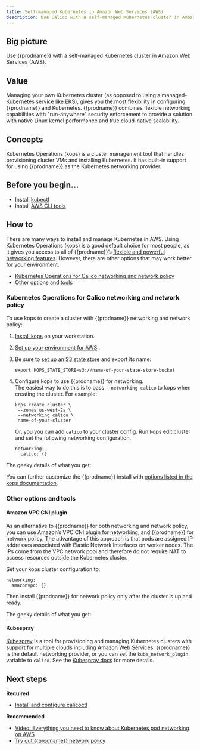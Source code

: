 ```yaml
---
title: Self-managed Kubernetes in Amazon Web Services (AWS)
description: Use Calico with a self-managed Kubernetes cluster in Amazon Web Services (AWS).
---
```


## Big picture

Use {{prodname}} with a self-managed Kubernetes cluster in Amazon Web Services (AWS). 

## Value

Managing your own Kubernetes cluster (as opposed to using a managed-Kubernetes service like EKS), gives you the most flexibility in configuring {{prodname}} and Kubernetes. {{prodname}} combines flexible networking capabilities with "run-anywhere" security enforcement to provide a solution with native Linux kernel performance and true cloud-native scalability.

## Concepts

Kubernetes Operations (kops) is a cluster management tool that handles provisioning cluster VMs and installing Kubernetes. It has built-in support for using {{prodname}} as the Kubernetes networking provider.

## Before you begin...

- Install [kubectl](https://kubernetes.io/docs/tasks/tools/install-kubectl/)
- Install [AWS CLI tools](https://docs.aws.amazon.com/cli/latest/userguide/cli-chap-install.html)

## How to

There are many ways to install and manage Kubernetes in AWS. Using Kubernetes Operations (kops) is a good default choice for most people, as it gives you access to all of {{prodname}}’s [flexible and powerful networking features](../../../networking/index.mdx). However, there are other options that may work better for your environment.

- [Kubernetes Operations for Calico networking and network policy](#kubernetes-operations-for-calico-networking-and-network-policy)
- [Other options and tools](#other-options-and-tools)

### Kubernetes Operations for Calico networking and network policy

To use kops to create a cluster with {{prodname}} networking and network policy:

1. [Install kops](https://kops.sigs.k8s.io/install/) on your workstation.
1. [Set up your environment for AWS](https://kops.sigs.k8s.io/getting_started/aws/) .
  1. Be sure to [set up an S3 state store](https://kops.sigs.k8s.io/getting_started/aws/#cluster-state-storage) and export its name:
  
     ```
     export KOPS_STATE_STORE=s3://name-of-your-state-store-bucket
     ```
1. Configure kops to use {{prodname}} for networking.  
   The easiest way to do this is to pass `--networking calico` to kops when creating the cluster. For example:

   ```
   kops create cluster \
    --zones us-west-2a \
    --networking calico \
    name-of-your-cluster
   ```
   Or, you you can add `calico` to your cluster config.  Run kops edit cluster and set the following networking configuration.

   ```
   networking:
     calico: {}
   ```

The geeky details of what you get:
<GeekDetails prodname='{{prodname}}' details='Policy:Calico,IPAM:Calico,CNI:Calico,Overlay:IPIP,Routing:BGP,Datastore:etcd' />   

You can further customize the {{prodname}} install with [options listed in the kops documentation](https://kops.sigs.k8s.io/networking/#calico-example-for-cni-and-network-policy). 

### Other options and tools

#### Amazon VPC CNI plugin

As an alternative to {{prodname}} for both networking and network policy, you can use Amazon’s VPC CNI plugin for networking, and {{prodname}} for network policy. The advantage of this approach is that pods are assigned IP addresses associated with Elastic Network Interfaces on worker nodes. The IPs come from the VPC network pool and therefore do not require NAT to access resources outside the Kubernetes cluster.

Set your kops cluster configuration to:

```
networking:
  amazonvpc: {}
```
Then install {{prodname}} for network policy only after the cluster is up and ready.

The geeky details of what you get:
<GeekDetails prodname='{{prodname}}' details='Policy:Calico,IPAM:AWS,CNI:AWS,Overlay:No,Routing:VPC Native,Datastore:Kubernetes' />

#### Kubespray

[Kubespray](https://kubespray.io/) is a tool for provisioning and managing Kubernetes clusters with support for multiple clouds including Amazon Web Services. {{prodname}} is the default networking provider, or you can set the `kube_network_plugin` variable to `calico`. See the [Kubespray docs](https://kubespray.io/#/?id=network-plugins) for more details.

## Next steps

**Required**
- [Install and configure calicoctl](../../../maintenance/calicoctl/install.mdx)

**Recommended**
- [Video: Everything you need to know about Kubernetes pod networking on AWS](https://www.projectcalico.org/everything-you-need-to-know-about-kubernetes-pod-networking-on-aws/)
- [Try out {{prodname}} network policy](../../../security/get-started/calico-policy/calico-network-policy.mdx)

